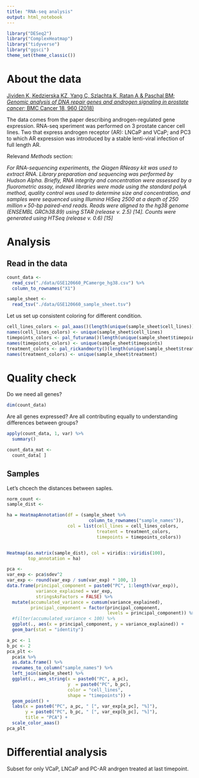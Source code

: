 ```yaml
---
title: "RNA-seq analysis"
output: html_notebook
---
```


```r
library("DESeq2")
library("ComplexHeatmap")
library("tidyverse")
library("ggsci")
theme_set(theme_classic())
```

# About the data 

[Jividen K, Kedzierska KZ, Yang C, Szlachta K, Ratan A & Paschal BM; _Genomic analysis of DNA repair genes and androgen signaling in prostate cancer_; BMC Cancer 18, 960 (2018)](https://bmccancer.biomedcentral.com/articles/10.1186/s12885-018-4848-x)

The data comes from the paper describing androgen-regulated gene expression. RNA-seq xperiment was performed on 3 prostate cancer cell lines. Two that express androgen receptor (AR): LNCaP and VCaP; and PC3 to which AR expression was introduced by a stable lenti-viral infection of full length AR.  

Relevand *Methods* section:

_For RNA-sequencing experiments, the Qiagen RNeasy kit was used to extract RNA. Library preparation and sequencing was performed by Hudson Alpha. Briefly, RNA integrity and concentration were assessed by a fluorometric assay, indexed libraries were made using the standard polyA method, quality control was used to determine size and concentration, and samples were sequenced using Illumina HiSeq 2500 at a depth of 250 million × 50-bp paired-end reads. Reads were aligned to the hg38 genome (ENSEMBL GRCh38.89) using STAR (release v. 2.5) [14]. Counts were generated using HTSeq (release v. 0.6) [15]_

# Analysis 

## Read in the data 

```r
count_data <-
  read_csv("./data/GSE120660_PCamerge_hg38.csv") %>%
  column_to_rownames("X1")

sample_sheet <- 
  read_tsv("./data/GSE120660_sample_sheet.tsv")
```

Let us set up consistent coloring for different condition. 

```r
cell_lines_colors <- pal_aaas()(length(unique(sample_sheet$cell_lines)))
names(cell_lines_colors) <- unique(sample_sheet$cell_lines)
timepoints_colors <- pal_futurama()(length(unique(sample_sheet$timepoints)))
names(timepoints_colors) <- unique(sample_sheet$timepoints)
treatment_colors <- pal_rickandmorty()(length(unique(sample_sheet$treatment)))
names(treatment_colors) <- unique(sample_sheet$treatment)
```

# Quality check

Do we need all genes?
```r
dim(count_data)
```

Are all genes expressed? Are all contributing equally to understanding differences between groups?

```r
apply(count_data, 1, var) %>%
  summary()
```

```r
count_data_mat <- 
  count_data[ ] 
```

## Samples

Let's chcech the distances between saples. 

```r
norm_count <- 
sample_dist <- 

ha = HeatmapAnnotation(df = (sample_sheet %>% 
                               column_to_rownames("sample_names")),
                       col = list(cell_lines = cell_lines_colors,
                                  treatent = treatment_colors,
                                  timepoints = timepoints_colors))


Heatmap(as.matrix(sample_dist), col = viridis::viridis(100), 
        top_annotation = ha)
```

```r
pca <- 
var_exp <- pca$sdev^2
var_exp <- round(var_exp / sum(var_exp) * 100, 1)
data.frame(principal_component = paste0("PC", 1:length(var_exp)),
           variance_explained = var_exp,
           stringsAsFactors = FALSE) %>%
  mutate(accumulated_variance = cumsum(variance_explained),
         principal_component = factor(principal_component, 
                                      levels = principal_component)) %>%
  #filter(accumulated_variance < 100) %>%
  ggplot(., aes(x = principal_component, y = variance_explained)) +
  geom_bar(stat = "identity")
```

```r
a_pc <- 1
b_pc <- 2
pca_plt <- 
  pca$x %>%
  as.data.frame() %>%
  rownames_to_column("sample_names") %>%
  left_join(sample_sheet) %>% 
  ggplot(., aes_string(x = paste0("PC", a_pc), 
                       y  = paste0("PC", b_pc), 
                       color = "cell_lines",
                       shape = "timepoints")) +
  geom_point() +
  labs(x = paste0("PC", a_pc, " [", var_exp[a_pc], "%]"),
       y = paste0("PC", b_pc, " [", var_exp[b_pc], "%]"),
       title = "PCA") +
  scale_color_aaas()
pca_plt
```


# Differential analysis

Subset for only VCaP, LNCaP and PC-AR andrgen treated at last timepoint. 

